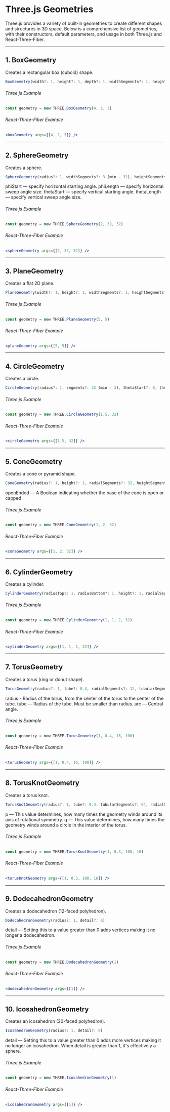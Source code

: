 
# Three.js Geometries

Three.js provides a variety of built-in geometries to create different shapes and structures in 3D space. Below is a comprehensive list of geometries, with their constructors, default parameters, and usage in both Three.js and React-Three-Fiber.

---

## 1. BoxGeometry
Creates a rectangular box (cuboid) shape.

```ts
BoxGeometry(width?: 1, height?: 1, depth?: 1, widthSegments?: 1, heightSegments?: 1, depthSegments?: 1)
```

###### Three.js Example

```js
const geometry = new THREE.BoxGeometry(4, 2, 3)
```

###### React-Three-Fiber Example

```jsx
<boxGeometry args={[4, 2, 3]} />
```

<Box />

---

## 2. SphereGeometry
Creates a sphere.

```ts
SphereGeometry(radius?: 1, widthSegments?: 3 (min - 32), heightSegments?: 16 (min - 2), phiStart?: 0, phiLength?: Math.PI * 2, thetaStart?: 0, thetaLength?: Math.PI)
```

phiStart — specify horizontal starting angle. 
phiLength — specify horizontal sweep angle size.
thetaStart — specify vertical starting angle.
thetaLength — specify vertical sweep angle size.

###### Three.js Example

```js
const geometry = new THREE.SphereGeometry(2, 32, 32)
```

###### React-Three-Fiber Example

```jsx
<sphereGeometry args={[2, 32, 32]} />
```

<Sphere />

---

## 3. PlaneGeometry
Creates a flat 2D plane.

```ts
PlaneGeometry(width?: 1, height?: 1, widthSegments?: 1, heightSegments?: 1)
```

###### Three.js Example

```js
const geometry = new THREE.PlaneGeometry(5, 5)
```

###### React-Three-Fiber Example

```jsx
<planeGeometry args={[5, 5]} />
```

<Plane />

---

## 4. CircleGeometry
Creates a circle.

```ts
CircleGeometry(radius?: 1, segments?: 32 (min - 3), thetaStart?: 0, thetaLength?: Math.PI * 2)
```

###### Three.js Example

```js
const geometry = new THREE.CircleGeometry(1.5, 32)
```

###### React-Three-Fiber Example

```jsx
<circleGeometry args={[1.5, 32]} />
```

<Circle />

---

## 5. ConeGeometry
Creates a cone or pyramid shape.

```ts
ConeGeometry(radius?: 1, height?: 1, radialSegments?: 32, heightSegments?: 1, openEnded?: false, thetaStart?: 0, thetaLength?: Math.PI * 2)
```

openEnded — A Boolean indicating whether the base of the cone is open or capped

###### Three.js Example

```js
const geometry = new THREE.ConeGeometry(1, 2, 32)
```

###### React-Three-Fiber Example

```jsx
<coneGeometry args={[1, 2, 32]} />
```

<Cone />

---

## 6. CylinderGeometry
Creates a cylinder.

```ts
CylinderGeometry(radiusTop?: 1, radiusBottom?: 1, height?: 1, radialSegments?: 32, heightSegments?: 1, openEnded?: false, thetaStart?: 0, thetaLength?: Math.PI * 2)
```

###### Three.js Example

```js
const geometry = new THREE.CylinderGeometry(1, 1, 2, 32)
```

###### React-Three-Fiber Example

```jsx
<cylinderGeometry args={[1, 1, 2, 32]} />
```

<Cylinder />

---

## 7. TorusGeometry
Creates a torus (ring or donut shape).

```ts
TorusGeometry(radius?: 1, tube?: 0.4, radialSegments?: 12, tubularSegments?: 48, arc?: Math.PI * 2)
```

radius - Radius of the torus, from the center of the torus to the center of the tube.
tube — Radius of the tube. Must be smaller than radius.
arc — Central angle.

###### Three.js Example

```js
const geometry = new THREE.TorusGeometry(1, 0.4, 16, 100)
```

###### React-Three-Fiber Example

```jsx
<torusGeometry args={[1, 0.4, 16, 100]} />
```

<Torus />

---

## 8. TorusKnotGeometry
Creates a torus knot.

```ts
TorusKnotGeometry(radius?: 1, tube?: 0.4, tubularSegments?: 64, radialSegments?: 8, p?: 2, q?: 3)
```

p — This value determines, how many times the geometry winds around its axis of rotational symmetry.
q — This value determines, how many times the geometry winds around a circle in the interior of the torus.

###### Three.js Example

```js
const geometry = new THREE.TorusKnotGeometry(1, 0.3, 100, 16)
```

###### React-Three-Fiber Example

```jsx
<torusKnotGeometry args={[1, 0.3, 100, 16]} />
```

<TorusKnot />

---

## 9. DodecahedronGeometry
Creates a dodecahedron (12-faced polyhedron).

```ts
DodecahedronGeometry(radius?: 1, detail?: 0)
```

detail — Setting this to a value greater than 0 adds vertices making it no longer a dodecahedron.

###### Three.js Example

```js
const geometry = new THREE.DodecahedronGeometry(1)
```

###### React-Three-Fiber Example

```jsx
<dodecahedronGeometry args={[1]} />
```

<Dodecahedron />

---

## 10. IcosahedronGeometry
Creates an icosahedron (20-faced polyhedron).

```ts
IcosahedronGeometry(radius?: 1, detail?: 0)
```

detail — Setting this to a value greater than 0 adds more vertices making it no longer an icosahedron. When detail is greater than 1, it's effectively a sphere.

###### Three.js Example

```js
const geometry = new THREE.IcosahedronGeometry(1)
```

###### React-Three-Fiber Example

```jsx
<icosahedronGeometry args={[1]} />
```

<Icosahedron />
